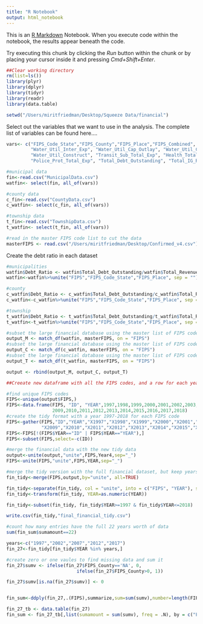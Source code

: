 ```yaml
---
title: "R Notebook"
output: html_notebook
---
```


This is an [R Markdown](http://rmarkdown.rstudio.com) Notebook. When you execute code within the notebook, the results appear beneath the code. 

Try executing this chunk by clicking the *Run* button within the chunk or by placing your cursor inside it and pressing *Cmd+Shift+Enter*. 

```r
##Clear working directory
rm(list=ls())
library(plyr)
library(dplyr)
library(tidyr)
library(readr)
library(data.table)
```


```r
setwd("/Users/miritfriedman/Desktop/Squeeze Data/financial")
```

Select out the variables that we want to use in the analysis. The complete list of variables can be found here....
```r
vars<- c("FIPS_Code_State","FIPS_County","FIPS_Place","FIPS_Combined", "Name","Year4","Total_Revenue", "Total_Expenditure", "Total_Taxes","Water_Utility_Revenue","Water_Util_Total_Exp", 
         "Water_Util_Inter_Exp", "Water_Util_Cap_Outlay", "Water_Util_Current_Exp",
         "Water_Util_Construct", "Transit_Sub_Total_Exp", "Health_Total_Expend", "Parks___Rec_Total_Exp",
         "Police_Prot_Total_Exp", "Total_Debt_Outstanding", "Total_IG_Revenue", "Total_Rev_Own_Sources")
```


```r
#municipal data
fin<-read.csv("MunicipalData.csv")
watfin<- select(fin, all_of(vars))

#county data
c_fin<-read.csv("CountyData.csv")
c_watfin<- select(c_fin, all_of(vars))

#township data
t_fin<-read.csv("TownshipData.csv")
t_watfin<- select(t_fin, all_of(vars))
```


```r
#read in the master FIPS code list to cut the data 
masterFIPS <- read.csv("/Users/miritfriedman/Desktop/Confirmed_v4.csv")
```


Create the debt ratio in each dataset 
```r
#municipalities
watfin$Debt_Ratio <- watfin$Total_Debt_Outstanding/watfin$Total_Revenue
watfin<-watfin%>%unite("FIPS","FIPS_Code_State","FIPS_Place", sep = "")

#county
c_watfin$Debt_Ratio <- c_watfin$Total_Debt_Outstanding/c_watfin$Total_Revenue
c_watfin<-c_watfin%>%unite("FIPS","FIPS_Code_State","FIPS_Place", sep = "")

#township
t_watfin$Debt_Ratio <- t_watfin$Total_Debt_Outstanding/t_watfin$Total_Revenue
t_watfin<-t_watfin%>%unite("FIPS","FIPS_Code_State","FIPS_Place", sep = "")

```

```r
#subset the large financial database using the master list of FIPS codes
output_M <- match_df(watfin, masterFIPS, on = "FIPS")
#subset the large financial database using the master list of FIPS codes
output_C <- match_df(c_watfin, masterFIPS, on = "FIPS")
#subset the large financial database using the master list of FIPS codes
output_T <- match_df(t_watfin, masterFIPS, on = "FIPS")
```


```r
output <- rbind(output_M, output_C, output_T)
```


```r
##Creeate new dataframe with all the FIPS codes, and a row for each year in the study period

#find unique FIPS codes
FIPS<-unique(output$FIPS,)
FIPS<-data.frame(FIPS, "ID", "YEAR",1997,1998,1999,2000,2001,2002,2003,2004,2005,2006,2007,2008,
                 2009,2010,2011,2012,2013,2014,2015,2016,2017,2018)
#create the tidy format with a year 1997-2018 for each FIPS code
FIPS<-gather(FIPS,"ID","YEAR","X1997","X1998","X1999","X2000","X2001","X2002","X2003","X2004","X2005","X2006","X2007","X2008",
             "X2009","X2010","X2011","X2012","X2013","X2014","X2015","X2016","X2017","X2018", 2:22)
FIPS<-FIPS[!(FIPS$YEAR=="ID" | FIPS$YEAR=="YEAR"),]
FIPS<-subset(FIPS,select=-c(ID))
```


```r
#merge the financial data with the new tidy data
output<-unite(output,"unite",FIPS,Year4,sep="_")
FIPS<-unite(FIPS,"unite",FIPS,YEAR,sep="_")

#merge the tidy version with the full financial dataset, but keep years with no data
fin_tidy<-merge(FIPS,output,by="unite", all=TRUE)

fin_tidy<-separate(fin_tidy, col = "unite", into = c("FIPS", "YEAR"), sep = "\\_")
fin_tidy<-transform(fin_tidy, YEAR=as.numeric(YEAR))

fin_tidy<-subset(fin_tidy, fin_tidy$YEAR>=1997 & fin_tidy$YEAR<=2018)

write.csv(fin_tidy,"final_financial_tidy.csv")
```



```r
#count how many entries have the full 22 years worth of data
sum(fin_sum$sumamount==22)
```
```r
years<-c("1997","2002","2007","2012","2017")
fin_27<-fin_tidy[fin_tidy$YEAR %in% years,]
```



```r
#create zero or one vaules to find missing data and sum it
fin_27$sumv <- ifelse(fin_27$FIPS_County=='NA', 0, 
                          ifelse(fin_27$FIPS_County>0, 1))

fin_27$sumv[is.na(fin_27$sumv)] <- 0


fin_sum<-ddply(fin_27,.(FIPS),summarize,sum=sum(sumv),number=length(FIPS))

fin_27_tb <- data.table(fin_27)
fin_sum <- fin_27_tb[,list(sumamount = sum(sumv), freq = .N), by = c("FIPS")]
```

